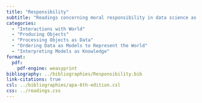 ```yaml
---
title: "Responsibility"
subtitle: "Readings concerning moral responsibility in data science as well as some of the challenges in assessing who is morally responsible for data models and predictions."
categories:
  - "Interactions with World"
  - "Producing Objects"
  - "Processing Objects as Data"
  - "Ordering Data as Models to Represent the World"
  - "Interpreting Models as Knowledge"
format:
  pdf:
    pdf-engine: weasyprint
bibliography: ../bibliographies/Responsibility.bib
link-citations: true
csl: ../bibliographies/apa-6th-edition.csl
css: ../readings.css
---
```

